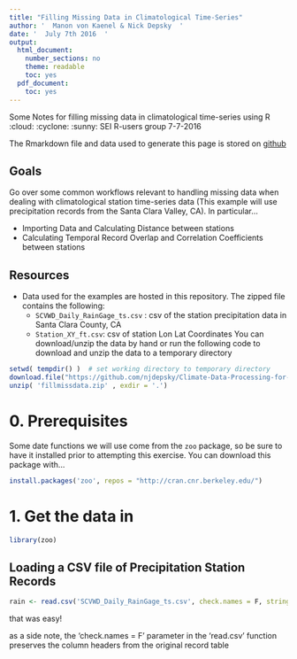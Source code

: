 ```yaml
---
title: "Filling Missing Data in Climatological Time-Series"
author: '  Manon von Kaenel & Nick Depsky  '
date: '  July 7th 2016  '
output:
  html_document:
    number_sections: no
    theme: readable
    toc: yes
  pdf_document:
    toc: yes
---
```


Some Notes for filling missing data in climatological time-series using R :cloud: :cyclone: :sunny:
SEI R-users group 7-7-2016

The Rmarkdown file and data used to generate this page is stored on [github](https://github.com/njdepsky/RSpatial_6-29)

## Goals 
Go over some common workflows relevant to handling missing data when dealing with climatological station time-series data (This example will use precipitation records from the Santa Clara Valley, CA). In particular...  

* Importing Data and Calculating Distance between stations
* Calculating Temporal Record Overlap and Correlation Coefficients between stations

## Resources
* Data used for the examples are hosted in this repository. The zipped file contains the following:
    - `SCVWD_Daily_RainGage_ts.csv` : csv of the station precipitation data in Santa Clara County, CA
    - `Station_XY_ft.csv`: csv of station Lon Lat Coordinates
You can download/unzip the data by hand or run the following code to download and unzip the data to a temporary directory

```r
setwd( tempdir() )  # set working directory to temporary directory 
download.file("https://github.com/njdepsky/Climate-Data-Processing-for-WEAP-Applications/raw/master/rawdata/fillmissdata.zip", destfile = 'fillmissdata.zip')
unzip( 'fillmissdata.zip' , exdir = '.')
```

# 0. Prerequisites
Some date functions we will use come from the `zoo` package, so be sure to have it installed prior to attempting this exercise. You can download this package with...

```r
install.packages('zoo', repos = "http://cran.cnr.berkeley.edu/")
```

# 1. Get the data in

```r
library(zoo)
```

## Loading a CSV file of Precipitation Station Records
```r
rain <- read.csv('SCVWD_Daily_RainGage_ts.csv', check.names = F, stringsAsFactors = F)
```
that was easy!

as a side note, the 'check.names = F' parameter in the 'read.csv' function preserves the column headers from the original record table
